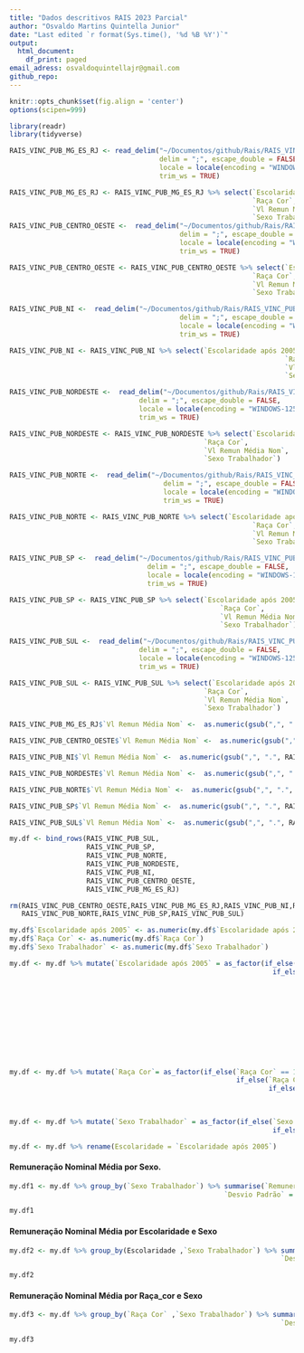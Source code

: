 ```yaml
---
title: "Dados descritivos RAIS 2023 Parcial"
author: "Osvaldo Martins Quintella Junior"
date: "Last edited `r format(Sys.time(), '%d %B %Y')`"
output:
  html_document:
    df_print: paged
email_adress: osvaldoquintellajr@gmail.com
github_repo: 
---
```


```r
knitr::opts_chunk$set(fig.align = 'center')
options(scipen=999)
```

```r
library(readr)
library(tidyverse)
```

```r
RAIS_VINC_PUB_MG_ES_RJ <- read_delim("~/Documentos/github/Rais/RAIS_VINC_PUB_MG_ES_RJ.txt", 
                                     delim = ";", escape_double = FALSE, 
                                     locale = locale(encoding = "WINDOWS-1252"), 
                                     trim_ws = TRUE)

RAIS_VINC_PUB_MG_ES_RJ <- RAIS_VINC_PUB_MG_ES_RJ %>% select(`Escolaridade após 2005`,
                                                            `Raça Cor`, 
                                                            `Vl Remun Média Nom`,
                                                            `Sexo Trabalhador`) 
RAIS_VINC_PUB_CENTRO_OESTE <-  read_delim("~/Documentos/github/Rais/RAIS_VINC_PUB_CENTRO_OESTE.txt", 
                                          delim = ";", escape_double = FALSE, 
                                          locale = locale(encoding = "WINDOWS-1252"), 
                                          trim_ws = TRUE)

RAIS_VINC_PUB_CENTRO_OESTE <- RAIS_VINC_PUB_CENTRO_OESTE %>% select(`Escolaridade após 2005`,
                                                            `Raça Cor`, 
                                                            `Vl Remun Média Nom`,
                                                            `Sexo Trabalhador`) 

RAIS_VINC_PUB_NI <-  read_delim("~/Documentos/github/Rais/RAIS_VINC_PUB_NI.txt", 
                                          delim = ";", escape_double = FALSE, 
                                          locale = locale(encoding = "WINDOWS-1252"), 
                                          trim_ws = TRUE)

RAIS_VINC_PUB_NI <- RAIS_VINC_PUB_NI %>% select(`Escolaridade após 2005`,
                                                                    `Raça Cor`, 
                                                                    `Vl Remun Média Nom`,
                                                                    `Sexo Trabalhador`) 

RAIS_VINC_PUB_NORDESTE <-  read_delim("~/Documentos/github/Rais/RAIS_VINC_PUB_NORDESTE.txt", 
                                delim = ";", escape_double = FALSE, 
                                locale = locale(encoding = "WINDOWS-1252"), 
                                trim_ws = TRUE)

RAIS_VINC_PUB_NORDESTE <- RAIS_VINC_PUB_NORDESTE %>% select(`Escolaridade após 2005`,
                                                `Raça Cor`, 
                                                `Vl Remun Média Nom`,
                                                `Sexo Trabalhador`) 

RAIS_VINC_PUB_NORTE <-  read_delim("~/Documentos/github/Rais/RAIS_VINC_PUB_NORTE.txt", 
                                      delim = ";", escape_double = FALSE, 
                                      locale = locale(encoding = "WINDOWS-1252"), 
                                      trim_ws = TRUE)

RAIS_VINC_PUB_NORTE <- RAIS_VINC_PUB_NORTE %>% select(`Escolaridade após 2005`,
                                                            `Raça Cor`, 
                                                            `Vl Remun Média Nom`,
                                                            `Sexo Trabalhador`) 

RAIS_VINC_PUB_SP <-  read_delim("~/Documentos/github/Rais/RAIS_VINC_PUB_SP.txt", 
                                  delim = ";", escape_double = FALSE, 
                                  locale = locale(encoding = "WINDOWS-1252"), 
                                  trim_ws = TRUE)

RAIS_VINC_PUB_SP <- RAIS_VINC_PUB_SP %>% select(`Escolaridade após 2005`,
                                                    `Raça Cor`, 
                                                    `Vl Remun Média Nom`,
                                                    `Sexo Trabalhador`) 

RAIS_VINC_PUB_SUL <-  read_delim("~/Documentos/github/Rais/RAIS_VINC_PUB_SUL.txt", 
                                delim = ";", escape_double = FALSE, 
                                locale = locale(encoding = "WINDOWS-1252"), 
                                trim_ws = TRUE)

RAIS_VINC_PUB_SUL <- RAIS_VINC_PUB_SUL %>% select(`Escolaridade após 2005`,
                                                `Raça Cor`, 
                                                `Vl Remun Média Nom`,
                                                `Sexo Trabalhador`) 
```

```r
RAIS_VINC_PUB_MG_ES_RJ$`Vl Remun Média Nom` <-  as.numeric(gsub(",", ".", RAIS_VINC_PUB_MG_ES_RJ$`Vl Remun Média Nom`))

RAIS_VINC_PUB_CENTRO_OESTE$`Vl Remun Média Nom` <-  as.numeric(gsub(",", ".", RAIS_VINC_PUB_CENTRO_OESTE$`Vl Remun Média Nom`))

RAIS_VINC_PUB_NI$`Vl Remun Média Nom` <-  as.numeric(gsub(",", ".", RAIS_VINC_PUB_NI$`Vl Remun Média Nom`))

RAIS_VINC_PUB_NORDESTE$`Vl Remun Média Nom` <-  as.numeric(gsub(",", ".", RAIS_VINC_PUB_NORDESTE$`Vl Remun Média Nom`))

RAIS_VINC_PUB_NORTE$`Vl Remun Média Nom` <-  as.numeric(gsub(",", ".", RAIS_VINC_PUB_NORTE$`Vl Remun Média Nom`))

RAIS_VINC_PUB_SP$`Vl Remun Média Nom` <-  as.numeric(gsub(",", ".", RAIS_VINC_PUB_SP$`Vl Remun Média Nom`))

RAIS_VINC_PUB_SUL$`Vl Remun Média Nom` <-  as.numeric(gsub(",", ".", RAIS_VINC_PUB_SUL$`Vl Remun Média Nom`))
```

```r
my.df <- bind_rows(RAIS_VINC_PUB_SUL,
                   RAIS_VINC_PUB_SP,
                   RAIS_VINC_PUB_NORTE,
                   RAIS_VINC_PUB_NORDESTE,
                   RAIS_VINC_PUB_NI,
                   RAIS_VINC_PUB_CENTRO_OESTE,
                   RAIS_VINC_PUB_MG_ES_RJ)
```

```r
rm(RAIS_VINC_PUB_CENTRO_OESTE,RAIS_VINC_PUB_MG_ES_RJ,RAIS_VINC_PUB_NI,RAIS_VINC_PUB_NORDESTE,
   RAIS_VINC_PUB_NORTE,RAIS_VINC_PUB_SP,RAIS_VINC_PUB_SUL)
```

```r
my.df$`Escolaridade após 2005` <- as.numeric(my.df$`Escolaridade após 2005`)
my.df$`Raça Cor` <- as.numeric(my.df$`Raça Cor`)
my.df$`Sexo Trabalhador` <- as.numeric(my.df$`Sexo Trabalhador`)
```

```r
my.df <- my.df %>% mutate(`Escolaridade após 2005` = as_factor(if_else(`Escolaridade após 2005` == 1, "Analfabeto", 
                                                                 if_else(`Escolaridade após 2005` == 2, "Ate_5_série",
                                                                        if_else(`Escolaridade após 2005` == 3, "5_série_completa",
                                                                               if_else(`Escolaridade após 2005` == 4, "6_a_9_série_completa",
                                                                                      if_else(`Escolaridade após 2005` == 5, "Ensino_fundamental_completo",
                                                                                             if_else(`Escolaridade após 2005` == 6, "Ensino_médio_incompleto",
                                                                                                    if_else(`Escolaridade após 2005` == 7, "Ensino_médio_completo",
                                                                                                           if_else(`Escolaridade após 2005` == 8, "Ensino_superior_incompleto",
                                                                                                                  if_else(`Escolaridade após 2005` == 9, "Ensino_superior_completo",
                                                                                                                         if_else(`Escolaridade após 2005` == 10, "Mestrado",
                                                                                                                                if_else(`Escolaridade após 2005` == 11, "Doutorado", NA)))))))))))))


my.df <- my.df %>% mutate(`Raça Cor`= as_factor(if_else(`Raça Cor` == 1, "Indigena",
                                                        if_else(`Raça Cor` == 2, "Branca",
                                                                if_else(`Raça Cor` == 4, "Preta",
                                                                        if_else(`Raça Cor` == 6, "Amarela",
                                                                                if_else(`Raça Cor` == 8, "Parda", NA)))))))

my.df <- my.df %>% mutate(`Sexo Trabalhador` = as_factor(if_else(`Sexo Trabalhador` == 1, "Masculino",
                                                                 if_else(`Sexo Trabalhador` == 2, "Feminino", NA))))
```

```r
my.df <- my.df %>% rename(Escolaridade = `Escolaridade após 2005`)
```

#### **Remuneração Nominal Média por Sexo.**

```r
my.df1 <- my.df %>% group_by(`Sexo Trabalhador`) %>% summarise(`Remuneração Média por sexo` = mean(`Vl Remun Média Nom`),
                                                     `Desvio Padrão` = sd(`Vl Remun Média Nom`))
```

```r
my.df1
```

#### **Remuneração Nominal Média por Escolaridade e Sexo**

```r
my.df2 <- my.df %>% group_by(Escolaridade ,`Sexo Trabalhador`) %>% summarise(`Remuneração Média por sexo` = mean(`Vl Remun Média Nom`),
                                                                   `Desvio Padrão` = sd(`Vl Remun Média Nom`))
```

```r
my.df2
```

#### **Remuneração Nominal Média por Raça_cor e Sexo**

```r
my.df3 <- my.df %>% group_by(`Raça Cor` ,`Sexo Trabalhador`) %>% summarise(`Remuneração Média por sexo` = mean(`Vl Remun Média Nom`),
                                                                   `Desvio Padrão` = sd(`Vl Remun Média Nom`))
```

```r
my.df3
```
